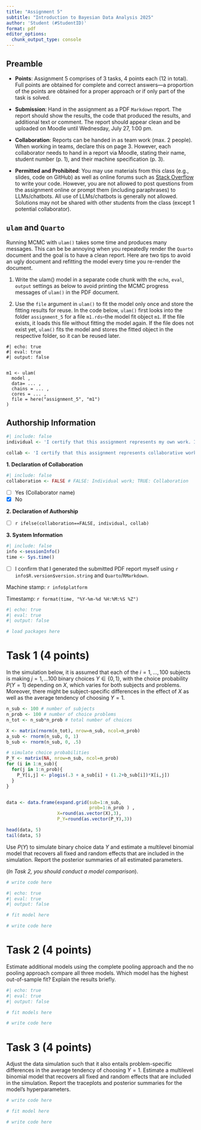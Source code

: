 ```yaml
---
title: "Assignment 5"
subtitle: "Introduction to Bayesian Data Analysis 2025"
author: 'Student (#StudentID)'
format: pdf
editor_options: 
  chunk_output_type: console
---
```


<!--Preamble-->

## Preamble 

  - **Points**: Assignment 5 comprises of 3 tasks, 4 points each (12 in total). Full points are obtained for complete and correct answers---a proportion of the points are obtained for a proper approach or if only part of the task is solved.
  
  - **Submission**: Hand in the assignment as a PDF `Markdown` report. The report should show the results, the code that produced the results, and additional text or comment. The report should appear clean and be uploaded on Moodle until Wednesday, July 27, 1:00 pm.
  
  - **Collaboration**: Reports can be handed in as team work (max. 2 people). When working in teams, declare this on page 3. However, each collaborator needs to hand in a report via Moodle, stating their name, student number (p. 1), and their machine specification (p. 3).  
  
  - **Permitted and Prohibited**: You may use materials from this class (e.g., slides, code on GitHub) as well as online forums such as [Stack Overflow](https://Stackoverflow.com/questions) to write your code. However, you are not allowed to post questions from the assignment online or prompt them (including paraphrases) to LLMs/chatbots. All use of LLMs/chatbots is generally not allowed. Solutions may not be shared with other students from the class (except 1 potential collaborator).
  

\newpage

## `ulam` and `Quarto`

Running MCMC with `ulam()` takes some time and produces many messages. 
This can be be annoying when you repeatedly render the `Quarto` document and the goal is to have a clean report. 
Here are two tips to avoid an ugly document and refitting the model every time you re-render the document. 

1) Write the ulam() model in a separate code chunk with the `echo`, `eval`, `output` settings as below to avoid printing the MCMC progress messages of `ulam()` in the PDF document.

2) Use the `file` argument in `ulam()` to fit the model only once and store the fitting results for reuse. In the code below, `ulam()` first looks into the folder `assignment_5` for a file `m1.rds`--the model fit object `m1`. If the file exists, it loads this file without fitting the model again. If the file does not exist yet, `ulam()` fits the model and stores the fitted object in the respective folder, so it can be reused later. 

```
#| echo: true
#| eval: true
#| output: false


m1 <- ulam(
  model , 
  data= ... , 
  chains = ... , 
  cores = ... , 
  file = here("assignment_5", "m1")
)

```

\newpage


## Authorship Information


```r
#| include: false
individual <- 'I certify that this assignment represents my own work. I have not used any unauthorized or unacknowledged aids as stated in the preamble, including free or commercial systems or services offered on the internet or text generating systems embedded into software. I did not copy code from someone else nor did I share my code with someone else.' 

collab <- 'I certify that this assignment represents collaborative work by me and my collaborator listed below. I confirm that both contributed equally to this assignment and that we are equally responsible for the entirety of this report that we will receive the same grade on this report. I have not used any unauthorized or unacknowledged aids as stated in the preamble, including free or commercial systems or services offered on the internet or text generating systems embedded into software. I did not copy code nor did I share my code with someone other than my collaborator. I also found no indication for any such misconduct by collaborator.'
```


**1. Declaration of Collaboration**

<!--If you collaborated, set collaboration <- TRUE --> 

```r
#| include: false
collaboration <- FALSE # FALSE: Individual work; TRUE: Collaboration
```

<!--If you collaborated, check the 'Yes' box and enter the collaborator name--> 

- [ ] Yes (Collaborator name) 
- [x] No


**2. Declaration of Authorship**

<!--Before handing in the assignment, check the box by adding an 'X" to the box -->

- [ ] `r ifelse(collaboration==FALSE, individual, collab)`


**3. System Information**

```r
#| include: false
info <-sessionInfo()
time <- Sys.time()
```


- [ ] I confirm that I generated the submitted PDF report myself using `r info$R.version$version.string` and `Quarto`/`RMarkdown`. 


Machine stamp: `r info$platform`

Timestamp: `r format(time, "%Y-%m-%d %H:%M:%S %Z")`

\newpage


```r
#| echo: true
#| eval: true
#| output: false

# load packages here
```


# Task 1 (4 points)

In the simulation below, it is assumed that each of the $i=1,...,100$ subjects is making $j=1,...100$ binary choices $Y \in \{0,1\}$, with the choice probability $P(Y=1)$ depending on $X$, which varies for both subjects and problems.
Moreover, there might be subject-specific differences in the effect of $X$ as well as the average tendency of choosing $Y=1$. 

```r
n_sub <- 100 # number of subjects
n_prob <- 100 # number of choice problems
n_tot <- n_sub*n_prob # total number of choices

X <- matrix(rnorm(n_tot), nrow=n_sub, ncol=n_prob) 
a_sub <- rnorm(n_sub, 0, 1)
b_sub <- rnorm(n_sub, 0, .5)

# simulate choice probabilities
P_Y <- matrix(NA, nrow=n_sub, ncol=n_prob)
for (i in 1:n_sub){
  for(j in 1:n_prob){
    P_Y[i,j] <- plogis(.3 + a_sub[i] + (1.2+b_sub[i])*X[i,j])
  }
}


data <- data.frame(expand.grid(sub=1:n_sub, 
                               prob=1:n_prob ) ,
                   X=round(as.vector(X),3), 
                   P_Y=round(as.vector(P_Y),3))
```

```r
head(data, 5)
tail(data, 5)
```


Use $P(Y)$ to simulate binary choice data $Y$ and estimate a multilevel binomial model that recovers all fixed and random effects that are included in the simulation. 
Report the posterior summaries of all estimated parameters. 

(*In Task 2, you should conduct a model comparison*).

```r
# write code here
```



```r
#| echo: true
#| eval: true
#| output: false

# fit model here
```

```r
# write code here
```

\newpage

# Task 2 (4 points)

Estimate additional models using the complete pooling approach and the no pooling approach compare all three models. 
Which model has the highest out-of-sample fit? 
Explain the results briefly. 

```r
#| echo: true
#| eval: true
#| output: false

# fit models here
```


```r
# write code here
```

\newpage

# Task 3 (4 points)

Adjust the data simulation such that it also entails problem-specific differences in the average tendency of choosing $Y=1$.
Estimate a multilevel binomial model that recovers all fixed and random effects that are included in the simulation. 
Report the traceplots and posterior summaries for the model's hyperparameters. 

```r
# write code here
```


```r
# fit model here
```

```r
# write code here
```

